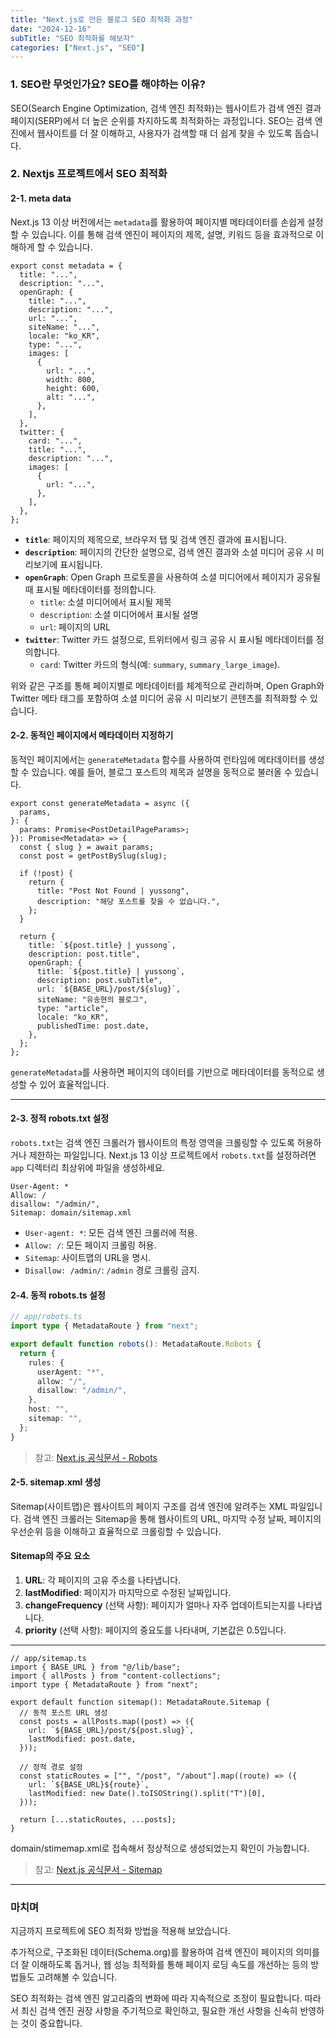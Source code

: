 ```yaml
---
title: "Next.js로 만든 블로그 SEO 최적화 과정"
date: "2024-12-16"
subTitle: "SEO 최적화를 해보자"
categories: ["Next.js", "SEO"]
---
```


### 1. SEO란 무엇인가요? SEO를 해야하는 이유?

SEO(Search Engine Optimization, 검색 엔진 최적화)는 웹사이트가 검색 엔진 결과 페이지(SERP)에서 더 높은 순위를 차지하도록 최적화하는 과정입니다. SEO는 검색 엔진에서 웹사이트를 더 잘 이해하고, 사용자가 검색할 때 더 쉽게 찾을 수 있도록 돕습니다.

### 2. Nextjs 프로젝트에서 SEO 최적화

#### 2-1. meta data

Next.js 13 이상 버전에서는 `metadata`를 활용하여 페이지별 메타데이터를 손쉽게 설정할 수 있습니다. 이를 통해 검색 엔진이 페이지의 제목, 설명, 키워드 등을 효과적으로 이해하게 할 수 있습니다.

```tsx
export const metadata = {
  title: "...",
  description: "...",
  openGraph: {
    title: "...",
    description: "...",
    url: "...",
    siteName: "...",
    locale: "ko_KR",
    type: "...",
    images: [
      {
        url: "...",
        width: 800,
        height: 600,
        alt: "...",
      },
    ],
  },
  twitter: {
    card: "...",
    title: "...",
    description: "...",
    images: [
      {
        url: "...",
      },
    ],
  },
};
```

- **`title`**: 페이지의 제목으로, 브라우저 탭 및 검색 엔진 결과에 표시됩니다.
- **`description`**: 페이지의 간단한 설명으로, 검색 엔진 결과와 소셜 미디어 공유 시 미리보기에 표시됩니다.
- **`openGraph`**: Open Graph 프로토콜을 사용하여 소셜 미디어에서 페이지가 공유될 때 표시될 메타데이터를 정의합니다.
  - `title`: 소셜 미디어에서 표시될 제목
  - `description`: 소셜 미디어에서 표시될 설명
  - `url`: 페이지의 URL
- **`twitter`**: Twitter 카드 설정으로, 트위터에서 링크 공유 시 표시될 메타데이터를 정의합니다.
  - `card`: Twitter 카드의 형식(예: `summary`, `summary_large_image`).

위와 같은 구조를 통해 페이지별로 메타데이터를 체계적으로 관리하며, Open Graph와 Twitter 메타 태그를 포함하여 소셜 미디어 공유 시 미리보기 콘텐츠를 최적화할 수 있습니다.

#### 2-2. 동적인 페이지에서 메타데이터 지정하기

동적인 페이지에서는 `generateMetadata` 함수를 사용하여 런타임에 메타데이터를 생성할 수 있습니다. 예를 들어, 블로그 포스트의 제목과 설명을 동적으로 불러올 수 있습니다.

```tsx
export const generateMetadata = async ({
  params,
}: {
  params: Promise<PostDetailPageParams>;
}): Promise<Metadata> => {
  const { slug } = await params;
  const post = getPostBySlug(slug);

  if (!post) {
    return {
      title: "Post Not Found | yussong",
      description: "해당 포스트를 찾을 수 없습니다.",
    };
  }

  return {
    title: `${post.title} | yussong`,
    description: post.title",
    openGraph: {
      title: `${post.title} | yussong`,
      description: post.subTitle",
      url: `${BASE_URL}/post/${slug}`,
      siteName: "유송현의 블로그",
      type: "article",
      locale: "ko_KR",
      publishedTime: post.date,
    },
  };
};
```

`generateMetadata`를 사용하면 페이지의 데이터를 기반으로 메타데이터를 동적으로 생성할 수 있어 효율적입니다.

---

#### 2-3. 정적 robots.txt 설정

`robots.txt`는 검색 엔진 크롤러가 웹사이트의 특정 영역을 크롤링할 수 있도록 허용하거나 제한하는 파일입니다. Next.js 13 이상 프로젝트에서 `robots.txt`를 설정하려면 `app` 디렉터리 최상위에 파일을 생성하세요.

```plaintext
User-Agent: *
Allow: /
disallow: "/admin/",
Sitemap: domain/sitemap.xml
```

- `User-agent: *`: 모든 검색 엔진 크롤러에 적용.
- `Allow: /`: 모든 페이지 크롤링 허용.
- `Sitemap`: 사이트맵의 URL을 명시.
- `Disallow: /admin/`: `/admin` 경로 크롤링 금지.

#### 2-4. 동적 robots.ts 설정

```ts
// app/robots.ts
import type { MetadataRoute } from "next";

export default function robots(): MetadataRoute.Robots {
  return {
    rules: {
      userAgent: "*",
      allow: "/",
      disallow: "/admin/",
    },
    host: "",
    sitemap: "",
  };
}
```

> 참고: [Next.js 공식문서 - Robots](https://nextjs-ko.org/docs/app/api-reference/file-conventions/metadata/robots)

#### 2-5. sitemap.xml 생성

Sitemap(사이트맵)은 웹사이트의 페이지 구조를 검색 엔진에 알려주는 XML 파일입니다. 검색 엔진 크롤러는 Sitemap을 통해 웹사이트의 URL, 마지막 수정 날짜, 페이지의 우선순위 등을 이해하고 효율적으로 크롤링할 수 있습니다.

#### Sitemap의 주요 요소

1. **URL**: 각 페이지의 고유 주소를 나타냅니다.
2. **lastModified**: 페이지가 마지막으로 수정된 날짜입니다.
3. **changeFrequency** (선택 사항): 페이지가 얼마나 자주 업데이트되는지를 나타냅니다.
4. **priority** (선택 사항): 페이지의 중요도를 나타내며, 기본값은 0.5입니다.

---

```tsx
// app/sitemap.ts
import { BASE_URL } from "@/lib/base";
import { allPosts } from "content-collections";
import type { MetadataRoute } from "next";

export default function sitemap(): MetadataRoute.Sitemap {
  // 동적 포스트 URL 생성
  const posts = allPosts.map((post) => ({
    url: `${BASE_URL}/post/${post.slug}`,
    lastModified: post.date,
  }));

  // 정적 경로 설정
  const staticRoutes = ["", "/post", "/about"].map((route) => ({
    url: `${BASE_URL}${route}`,
    lastModified: new Date().toISOString().split("T")[0],
  }));

  return [...staticRoutes, ...posts];
}
```

domain/stimemap.xml로 접속해서 정상적으로 생성되었는지 확인이 가능합니다.

> 참고: [Next.js 공식문서 - Sitemap](https://nextjs.org/docs/app/api-reference/file-conventions/metadata/sitemap)

---

### 마치며

지금까지 프로젝트에 SEO 최적화 방법을 적용해 보았습니다.

추가적으로, 구조화된 데이터(Schema.org)를 활용하여 검색 엔진이 페이지의 의미를 더 잘 이해하도록 돕거나, 웹 성능 최적화를 통해 페이지 로딩 속도를 개선하는 등의 방법들도 고려해볼 수 있습니다.

SEO 최적화는 검색 엔진 알고리즘의 변화에 따라 지속적으로 조정이 필요합니다. 따라서 최신 검색 엔진 권장 사항을 주기적으로 확인하고, 필요한 개선 사항을 신속히 반영하는 것이 중요합니다.
